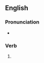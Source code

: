 ==English==

===Pronunciation===
* {{rhymes|en|aɪə(ɹ)d}}

===Verb===
{{head|en|verb form}}

# {{en-past of|squire}}